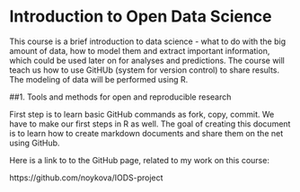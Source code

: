 
# Introduction to Open Data Science

This course is a brief introduction to data science - what to do with the big amount of data, how to model them and extract important information, which could be used later on for analyses and predictions. 
The course will teach us how to use GitHUb (system for version control) to share results. The modeling of data will be performed using R. 

##1. Tools and methods for open and reproducible research

First step is to learn basic GitHub commands as fork, copy, commit. We have to make our first steps in R as well. The goal of creating this document is to learn how to create markdown documents and share them on the net using GitHub.

Here is a link to to the GitHub page, related to my work on this course: 

https://github.com/noykova/IODS-project
